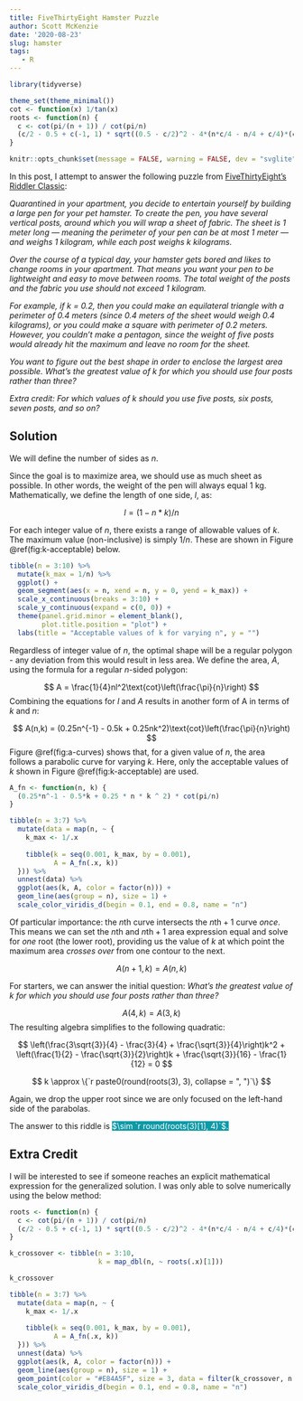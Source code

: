 ```yaml
---
title: FiveThirtyEight Hamster Puzzle
author: Scott McKenzie
date: '2020-08-23'
slug: hamster
tags:
   - R
---
```

```r
library(tidyverse)

theme_set(theme_minimal())
cot <- function(x) 1/tan(x)
roots <- function(n) {
  c <- cot(pi/(n + 1)) / cot(pi/n)
  (c/2 - 0.5 + c(-1, 1) * sqrt((0.5 - c/2)^2 - 4*(n*c/4 - n/4 + c/4)*(c/(4*n+4) - 1/(4*n)))) / (2*(n*c/4 - n/4 + c/4))
}

knitr::opts_chunk$set(message = FALSE, warning = FALSE, dev = "svglite")
```


In this post, I attempt to answer the following puzzle from [FiveThirtyEight's Riddler Classic](https://fivethirtyeight.com/features/can-you-corral-your-hamster/):

*Quarantined in your apartment, you decide to entertain yourself by building a large pen for your pet hamster. To create the pen, you have several vertical posts, around which you will wrap a sheet of fabric. The sheet is 1 meter long — meaning the perimeter of your pen can be at most 1 meter — and weighs 1 kilogram, while each post weighs k kilograms.*

*Over the course of a typical day, your hamster gets bored and likes to change rooms in your apartment. That means you want your pen to be lightweight and easy to move between rooms. The total weight of the posts and the fabric you use should not exceed 1 kilogram.*

*For example, if k = 0.2, then you could make an equilateral triangle with a perimeter of 0.4 meters (since 0.4 meters of the sheet would weigh 0.4 kilograms), or you could make a square with perimeter of 0.2 meters. However, you couldn’t make a pentagon, since the weight of five posts would already hit the maximum and leave no room for the sheet.*

*You want to figure out the best shape in order to enclose the largest area possible. What’s the greatest value of k for which you should use four posts rather than three?*

*Extra credit: For which values of k should you use five posts, six posts, seven posts, and so on?*

## Solution

We will define the number of sides as $n$.

Since the goal is to maximize area, we should use as much sheet as possible. In other words, the weight of the pen will always equal $1$ kg. Mathematically, we define the length of one side, $l$, as:

$$l = (1 - n * k) / n$$

For each integer value of $n$, there exists a range of allowable values of $k$. The maximum value (non-inclusive) is simply $1 / n$. These are shown in Figure \@ref(fig:k-acceptable) below.

```r
tibble(n = 3:10) %>% 
  mutate(k_max = 1/n) %>% 
  ggplot() +
  geom_segment(aes(x = n, xend = n, y = 0, yend = k_max)) +
  scale_x_continuous(breaks = 3:10) +
  scale_y_continuous(expand = c(0, 0)) +
  theme(panel.grid.minor = element_blank(),
        plot.title.position = "plot") +
  labs(title = "Acceptable values of k for varying n", y = "")
```


Regardless of integer value of $n$, the optimal shape will be a regular polygon - any deviation from this would result in less area. We define the area, $A$, using the formula for a regular $n$-sided polygon:

$$ A = \frac{1}{4}nl^2\text{cot}\left(\frac{\pi}{n}\right) $$
Combining the equations for $l$ and $A$ results in another form of A in terms of $k$ and $n$:

$$ A(n,k) = (0.25n^{-1} - 0.5k + 0.25nk^2)\text{cot}\left(\frac{\pi}{n}\right) $$
Figure \@ref(fig:a-curves) shows that, for a given value of $n$, the area follows a parabolic curve for varying $k$. Here, only the acceptable values of $k$ shown in Figure \@ref(fig:k-acceptable) are used.

```r
A_fn <- function(n, k) {
  (0.25*n^-1 - 0.5*k + 0.25 * n * k ^ 2) * cot(pi/n)
}

tibble(n = 3:7) %>% 
  mutate(data = map(n, ~ {
    k_max <- 1/.x
    
    tibble(k = seq(0.001, k_max, by = 0.001), 
           A = A_fn(.x, k))
  })) %>% 
  unnest(data) %>% 
  ggplot(aes(k, A, color = factor(n))) +
  geom_line(aes(group = n), size = 1) +
  scale_color_viridis_d(begin = 0.1, end = 0.8, name = "n")
```
 
Of particular importance: the $n\text{th}$ curve intersects the $n\text{th} + 1$ curve *once*. This means we can set the $n\text{th}$ and $n\text{th} + 1$ area expression equal and solve for *one* root (the lower root), providing us the value of $k$ at which point the maximum area *crosses over* from one contour to the next.

$$A(n+1, k) = A(n, k)$$

For starters, we can answer the initial question: *What’s the greatest value of k for which you should use four posts rather than three?*

$$A(4, k) = A(3, k)$$
The resulting algebra simplifies to the following quadratic:

$$ \left(\frac{3\sqrt{3}}{4} - \frac{3}{4} + \frac{\sqrt{3}}{4}\right)k^2 + \left(\frac{1}{2} - \frac{\sqrt{3}}{2}\right)k + \frac{\sqrt{3}}{16} - \frac{1}{12} = 0 $$

$$ k \approx \{`r paste0(round(roots(3), 3), collapse = ", ")`\} $$

Again, we drop the upper root since we are only focused on the left-hand side of the parabolas.

The answer to this riddle is <span style = "background: #0E9AA7; color: white;">$\sim `r round(roots(3)[1], 4)`$.</span>

## Extra Credit

I will be interested to see if someone reaches an explicit mathematical expression for the generalized solution. I was only able to solve numerically using the below method:

```r
roots <- function(n) {
  c <- cot(pi/(n + 1)) / cot(pi/n)
  (c/2 - 0.5 + c(-1, 1) * sqrt((0.5 - c/2)^2 - 4*(n*c/4 - n/4 + c/4)*(c/(4*n+4) - 1/(4*n)))) / (2*(n*c/4 - n/4 + c/4))
}

k_crossover <- tibble(n = 3:10,
                      k = map_dbl(n, ~ roots(.x)[1]))

k_crossover
```

```r
tibble(n = 3:7) %>% 
  mutate(data = map(n, ~ {
    k_max <- 1/.x
    
    tibble(k = seq(0.001, k_max, by = 0.001), 
           A = A_fn(.x, k))
  })) %>% 
  unnest(data) %>% 
  ggplot(aes(k, A, color = factor(n))) +
  geom_line(aes(group = n), size = 1) +
  geom_point(color = "#E84A5F", size = 3, data = filter(k_crossover, n %in% 3:7) %>% rowwise() %>% mutate(A = A_fn(n, k))) +
  scale_color_viridis_d(begin = 0.1, end = 0.8, name = "n")
```